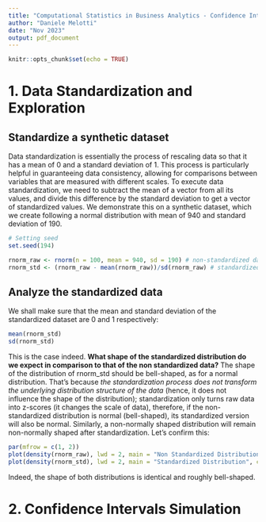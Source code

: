 ```yaml
---
title: "Computational Statistics in Business Analytics - Confidence Intervals"
author: "Daniele Melotti"
date: "Nov 2023"
output: pdf_document
---
```


```r
knitr::opts_chunk$set(echo = TRUE)
```

# 1. Data Standardization and Exploration

## Standardize a synthetic dataset

Data standardization is essentially the process of rescaling data so that it has a mean of 0 and a standard deviation of 1. This process is particularly helpful in guaranteeing data consistency, allowing for comparisons between variables that are measured with different scales.
To execute data standardization, we need to subtract the mean of a vector from all its values, and divide this difference by the standard deviation to get a vector of standardized values. We demonstrate this on a synthetic dataset, which we create following a normal distribution with mean of 940 and standard deviation of 190.
```r
# Setting seed
set.seed(194)

rnorm_raw <- rnorm(n = 100, mean = 940, sd = 190) # non-standardized data
rnorm_std <- (rnorm_raw - mean(rnorm_raw))/sd(rnorm_raw) # standardized data
```

## Analyze the standardized data

We shall make sure that the mean and standard deviation of the standardized dataset are 0 and 1 respectively:
```r
mean(rnorm_std)
sd(rnorm_std)
```

This is the case indeed. **What shape of the standardized distribution do we expect in comparison to that of the non standardized data?** The shape of the distribution of rnorm_std should be bell-shaped, as for a normal distribution. That’s because _the standardization process does not transform the underlying distribution structure of the data_ (hence, it does not influence the shape of the distribution); standardization only turns raw data into z-scores (it changes the scale of data), therefore, if the non-standardized distribution is normal (bell-shaped), its standardized version will also be normal. Similarly, a non-normally shaped distribution will remain non-normally shaped after standardization. Let’s confirm this:
```r
par(mfrow = c(1, 2))
plot(density(rnorm_raw), lwd = 2, main = "Non Standardized Distribution", col = "tomato")
plot(density(rnorm_std), lwd = 2, main = "Standardized Distribution", col = "cornflowerblue")
```

Indeed, the shape of both distributions is identical and roughly bell-shaped.

# 2. Confidence Intervals Simulation


